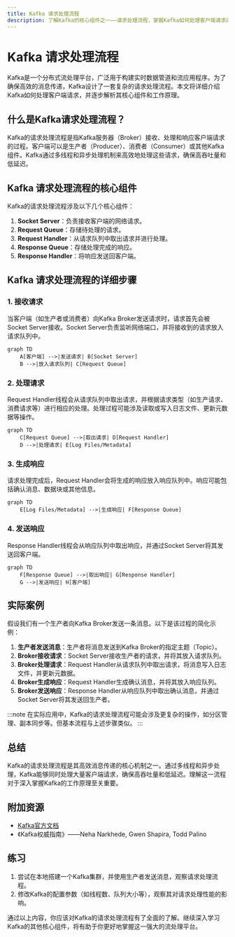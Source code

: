 ```yaml
---
title: Kafka 请求处理流程
description: 了解Kafka的核心组件之一——请求处理流程，掌握Kafka如何处理客户端请求并确保高效的消息传递。
---
```


# Kafka 请求处理流程

Kafka是一个分布式流处理平台，广泛用于构建实时数据管道和流应用程序。为了确保高效的消息传递，Kafka设计了一套复杂的请求处理流程。本文将详细介绍Kafka如何处理客户端请求，并逐步解析其核心组件和工作原理。

## 什么是Kafka请求处理流程？

Kafka的请求处理流程是指Kafka服务器（Broker）接收、处理和响应客户端请求的过程。客户端可以是生产者（Producer）、消费者（Consumer）或其他Kafka组件。Kafka通过多线程和异步处理机制来高效地处理这些请求，确保高吞吐量和低延迟。

## Kafka 请求处理流程的核心组件

Kafka的请求处理流程涉及以下几个核心组件：

1. **Socket Server**：负责接收客户端的网络请求。
2. **Request Queue**：存储待处理的请求。
3. **Request Handler**：从请求队列中取出请求并进行处理。
4. **Response Queue**：存储处理完成的响应。
5. **Response Handler**：将响应发送回客户端。

## Kafka 请求处理流程的详细步骤

### 1. 接收请求

当客户端（如生产者或消费者）向Kafka Broker发送请求时，请求首先会被Socket Server接收。Socket Server负责监听网络端口，并将接收到的请求放入请求队列中。

```mermaid
graph TD
    A[客户端] -->|发送请求| B[Socket Server]
    B -->|放入请求队列| C[Request Queue]
```

### 2. 处理请求

Request Handler线程会从请求队列中取出请求，并根据请求类型（如生产请求、消费请求等）进行相应的处理。处理过程可能涉及读取或写入日志文件、更新元数据等操作。

```mermaid
graph TD
    C[Request Queue] -->|取出请求| D[Request Handler]
    D -->|处理请求| E[Log Files/Metadata]
```

### 3. 生成响应

请求处理完成后，Request Handler会将生成的响应放入响应队列中。响应可能包括确认消息、数据块或其他信息。

```mermaid
graph TD
    E[Log Files/Metadata] -->|生成响应| F[Response Queue]
```

### 4. 发送响应

Response Handler线程会从响应队列中取出响应，并通过Socket Server将其发送回客户端。

```mermaid
graph TD
    F[Response Queue] -->|取出响应| G[Response Handler]
    G -->|发送响应| H[客户端]
```

## 实际案例

假设我们有一个生产者向Kafka Broker发送一条消息。以下是该过程的简化示例：

1. **生产者发送消息**：生产者将消息发送到Kafka Broker的指定主题（Topic）。
2. **Broker接收请求**：Socket Server接收生产者的请求，并将其放入请求队列。
3. **Broker处理请求**：Request Handler从请求队列中取出请求，将消息写入日志文件，并更新元数据。
4. **Broker生成响应**：Request Handler生成确认消息，并将其放入响应队列。
5. **Broker发送响应**：Response Handler从响应队列中取出确认消息，并通过Socket Server将其发送回生产者。

:::note
在实际应用中，Kafka的请求处理流程可能会涉及更复杂的操作，如分区管理、副本同步等。但基本流程与上述步骤类似。
:::

## 总结

Kafka的请求处理流程是其高效消息传递的核心机制之一。通过多线程和异步处理，Kafka能够同时处理大量客户端请求，确保高吞吐量和低延迟。理解这一流程对于深入掌握Kafka的工作原理至关重要。

## 附加资源

- [Kafka官方文档](https://kafka.apache.org/documentation/)
- 《Kafka权威指南》——Neha Narkhede, Gwen Shapira, Todd Palino

## 练习

1. 尝试在本地搭建一个Kafka集群，并使用生产者发送消息，观察请求处理流程。
2. 修改Kafka的配置参数（如线程数、队列大小等），观察其对请求处理性能的影响。

通过以上内容，你应该对Kafka的请求处理流程有了全面的了解。继续深入学习Kafka的其他核心组件，将有助于你更好地掌握这一强大的流处理平台。